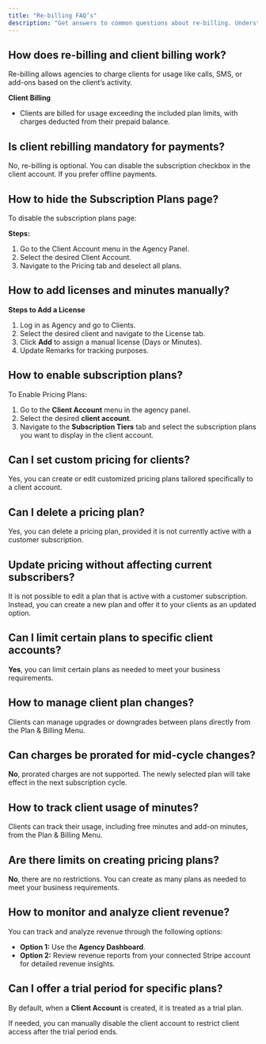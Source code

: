 ```yaml
---
title: "Re-billing FAQ’s"
description: "Get answers to common questions about re-billing. Understand processes, billing cycles, and troubleshooting tips for seamless account management."
---
```


## How does re-billing and client billing work?

Re-billing allows agencies to charge clients for usage like calls, SMS, or add-ons based on the client’s activity.

**Client Billing**

- Clients are billed for usage exceeding the included plan limits, with charges deducted from their prepaid balance.

## Is client rebilling mandatory for payments?

No, re-billing is optional. You can disable the subscription checkbox in the client account. If you prefer offline payments.

## How to hide the Subscription Plans page?

To disable the subscription plans page:

**Steps:**

1. Go to the Client Account menu in the Agency Panel.
2. Select the desired Client Account.
3. Navigate to the Pricing tab and deselect all plans.

## How to add licenses and minutes manually?

**Steps to Add a License**

1. Log in as Agency and go to Clients.
2. Select the desired client and navigate to the License tab.
3. Click **Add** to assign a manual license (Days or Minutes).
4. Update Remarks for tracking purposes.

## How to enable subscription plans?

To Enable Pricing Plans:

1. Go to the **Client Account**  menu in the agency panel.
2. Select the desired **client account**.
3. Navigate to the **Subscription Tiers** tab and select the subscription plans you want to display in the client account.

## Can I set custom pricing for clients?

Yes, you can create or edit customized pricing plans tailored specifically to a client account.

## Can I delete a pricing plan?

Yes, you can delete a pricing plan, provided it is not currently active with a customer subscription. 

## Update pricing without affecting current subscribers?

It is not possible to edit a plan that is active with a customer subscription. Instead, you can create a new plan and offer it to your clients as an updated option.

## Can I limit certain plans to specific client accounts?

**Yes**, you can limit certain plans as needed to meet your business requirements. 

## How to manage client plan changes?

Clients can manage upgrades or downgrades between plans directly from the Plan & Billing Menu.  

## Can charges be prorated for mid-cycle changes?

**No**, prorated charges are not supported. The newly selected plan will take effect in the next subscription cycle. 

## How to track client usage of minutes?

Clients can track their usage, including free minutes and add-on minutes, from the Plan & Billing Menu.

## Are there limits on creating pricing plans?

**No**, there are no restrictions. You can create as many plans as needed to meet your business requirements. 

## How to monitor and analyze client revenue?

You can track and analyze revenue through the following options:

- **Option 1:** Use the **Agency Dashboard**.  
- **Option 2:** Review revenue reports from your connected Stripe account for detailed revenue insights.

## Can I offer a trial period for specific plans?

By default, when a **Client Account** is created, it is treated as a trial plan.

If needed, you can manually disable the client account to restrict client access after the trial period ends.